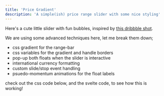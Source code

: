 ```yaml
---
title: 'Price Gradient'
description: 'A simple(ish) price range slider with some nice styling'
---
```






Here's a cute little slider with fun bubbles, inspired by [<Icon name="la:dribbble" /> this dribbble shot](https://dribbble.com/shots/2056202-Range-Selection-with-Frequency-Chart).

We are using some advanced techniques here, let me break them down;
- css gradient for the range-bar
- css variables for the gradient and handle borders
- pop-up both floats when the slider is interactive
- international currency formatting
- custom slide/stop event handling
- psuedo-momentum animations for the float labels

<Note type="ok">
  check out the css code below, and the svelte code, to see how this is working!
</Note>

<Demo name="Price Range" panel="css" client:visible>
  <PriceGradient client:visible />
</Demo>

<Demo panel="css" client:visible>
  <Code slot="svelte" code={cleanImport(PriceGradientRaw)} lang="svelte" />
  <Code slot="css" code={PriceGradientCss} lang="css" />
</Demo>

